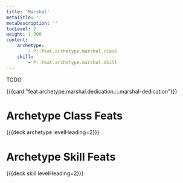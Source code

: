 ```yaml
---
title: 'Marshal'
metaTitle: ''
metaDescription: ''
tocLevel: 2
weight: 1_300
content:
    archetype:
        - P::feat.archetype.marshal.class
    skill:
        - P::feat.archetype.marshal.skill
---
```


TODO

{{{card "feat.archetype.marshal.dedication.::.marshal-dedication"}}}

# Archetype Class Feats

{{{deck archetype levelHeading=2}}}

# Archetype Skill Feats

{{{deck skill levelHeading=2}}}